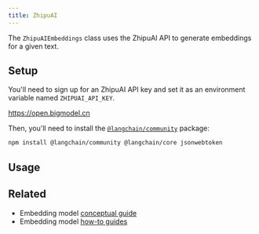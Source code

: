 ```yaml
---
title: ZhipuAI
---
```


The `ZhipuAIEmbeddings` class uses the ZhipuAI API to generate embeddings for a given text.

## Setup

You'll need to sign up for an ZhipuAI API key and set it as an environment variable named `ZHIPUAI_API_KEY`.

https://open.bigmodel.cn

Then, you'll need to install the [`@langchain/community`](https://www.npmjs.com/package/@langchain/community) package:


```bash npm
npm install @langchain/community @langchain/core jsonwebtoken
```

## Usage


<Zhipuai />

## Related

- Embedding model [conceptual guide](/oss/concepts/embedding_models)
- Embedding model [how-to guides](/oss/how-to/#embedding-models)
